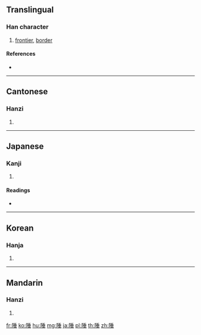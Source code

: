 {{character info/new}}
==Translingual==

===Han character===
{{Han char|rn=170|rad=阜|as=08|sn=11|four=72214|canj=NLHJM}}

# [[frontier]], [[border]]

====References====
* {{Han ref|kx=1353.150|dkj=41694|dj=1856.030|hdz=64137.130|uh=9672|ud=38514|bh=B6AB|bd=46763}}

----

==Cantonese==

===Hanzi===
{{yue-hanzi|jyut=[[seoi4]]|y=seui4}}

# {{defn|lang=yue|sort=阜08}}

----

==Japanese==

===Kanji===
{{ja-kanji|grade=|rs=阜08}}

# {{defn|lang=ja|sort=阜08}}

====Readings====
* {{ja-readings|on=[[すい]] (sui)|kun=[[ほとり]] (hotori)}}

----

==Korean==

===Hanja===
{{ko-hanja|hangeul=수|eumhun=|rv=su|mr=su|y=swu}}

# {{defn|lang=ko|sort=阜08}}

----

==Mandarin==

===Hanzi===
{{cmn-hanzi|pin=[[chuí]] ([[chui2]])|wg=ch'ui<sup>2</sup>}}

# {{defn|lang=cmn|sort=阜08}}

[[fr:陲]]
[[ko:陲]]
[[hu:陲]]
[[mg:陲]]
[[ja:陲]]
[[pl:陲]]
[[th:陲]]
[[zh:陲]]